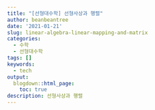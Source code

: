 ```yaml
---
title: "[선형대수학] 선형사상과 행렬"
author: beanbeantree
date: '2021-01-21'
slug: linear-algebra-linear-mapping-and-matrix
categories:
  - 수학
  - 선형대수학
tags: []
keywords:
  - tech
output:
  blogdown::html_page:
    toc: true
description: 선형사상과 행렬
---
```


